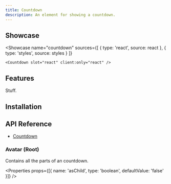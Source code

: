 ```yaml
---
title: Countdown
description: An element for showing a countdown.
---
```



## Showcase

<Showcase
	name="countdown"
	sources={[
		{ type: 'react', source: react },
		{ type: 'styles', source: styles }
	]}
>
	<Countdown slot="react" client:only="react" />
</Showcase>

## Features

<Features>
	<Feature>Stuff.</Feature>
</Features>

## Installation

<Installation name="react-countdown" />

## API Reference

-   [Countdown](#countdown-root)

### Avatar (Root)

Contains all the parts of an countdown.

<Properties
	props={[{ name: 'asChild', type: 'boolean', defaultValue: 'false' }]}
/>
